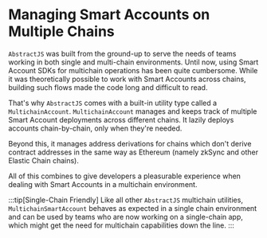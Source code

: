 # Managing Smart Accounts on Multiple Chains

`AbstractJS` was built from the ground-up to serve the needs of teams working in both single and multi-chain 
environments. Until now, using Smart Account SDKs for multichain operations has been quite cumbersome. While 
it was theoretically possible to work with Smart Accounts across chains, building such flows made the code
long and difficult to read.

That's why `AbstractJS` comes with a built-in utility type called a `MultichainAccount`. `MultichainAccount`
manages and keeps track of multiple Smart Account deployments across different chains. It lazily deploys accounts
chain-by-chain, only when they're needed.

Beyond this, it manages address derivations for chains which don't derive contract addresses in the same way
as Ethereum (namely zkSync and other Elastic Chain chains).

All of this combines to give developers a pleasurable experience when dealing with Smart Accounts in a multichain 
environment.

:::tip[Single-Chain Friendly]
Like all other `AbstractJS` multichain utilities, `MultichainSmartAccount` behaves as expected in a single chain 
environment and can be used by teams who are now working on a single-chain app, which might get the need for
multichain capabilities down the line.
:::